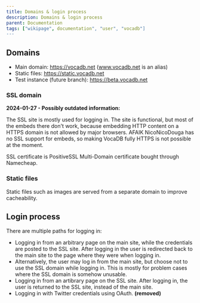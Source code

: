 ```yaml
---
title: Domains & login process
description: Domains & login process
parent: Documentation
tags: ["wikipage", documentation", "user", "vocadb"]
---
```


## Domains
* Main domain: https://vocadb.net (www.vocadb.net is an alias)
* Static files: https://static.vocadb.net
* Test instance (future branch): https://beta.vocadb.net

### SSL domain

**2024-01-27 - Possibly outdated information:**

The SSL site is mostly used for logging in. The site is functional, but most of the embeds there don't work, because embedding HTTP content on a HTTPS domain is not allowed by major browsers. AFAIK NicoNicoDouga has no SSL support for embeds, so making VocaDB fully HTTPS is not possible at the moment.

SSL certificate is PositiveSSL Multi-Domain certificate bought through Namecheap.

### Static files
Static files such as images are served from a separate domain to improve cacheability.

## Login process
There are multiple paths for logging in:
* Logging in from an arbitrary page on the main site, while the credentials are posted to the SSL site. After logging in the user is redirected back to the main site to the page where they were when logging in.
* Alternatively, the user may log in from the main site, but choose not to use the SSL domain while logging in. This is mostly for problem cases where the SSL domain is somehow unusable.
* Logging in from an artibrary page on the SSL site. After logging in, the user is returned to the SSL site, instead of the main site.
* Logging in with Twitter credentials using OAuth. **(removed)**